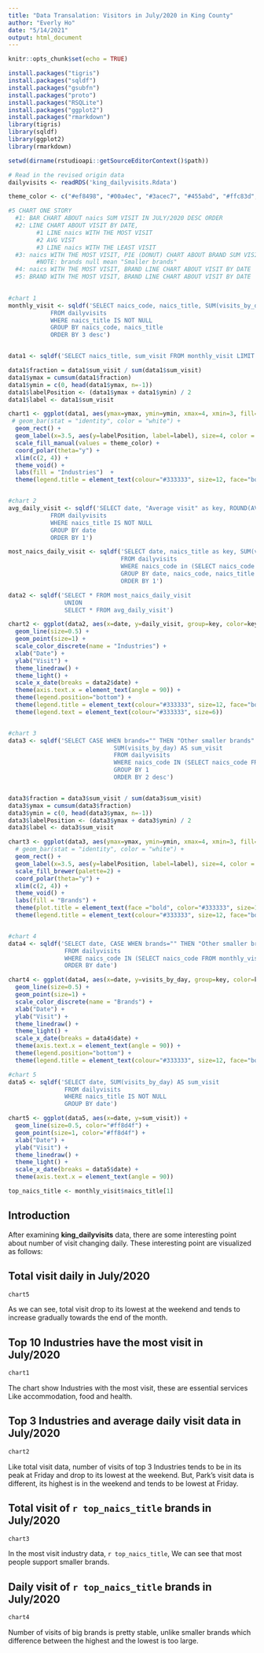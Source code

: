 ```yaml
---
title: "Data Transalation: Visitors in July/2020 in King County"
author: "Everly Ho"
date: "5/14/2021"
output: html_document
---
```


```r
knitr::opts_chunk$set(echo = TRUE)
```

```r
install.packages("tigris")
install.packages("sqldf")
install.packages("gsubfn")
install.packages("proto")
install.packages("RSQLite")
install.packages("ggplot2")
install.packages("rmarkdown")
library(tigris)
library(sqldf)
library(ggplot2)
library(rmarkdown)

setwd(dirname(rstudioapi::getSourceEditorContext()$path))

# Read in the revised origin data
dailyvisits <- readRDS('king_dailyvisits.Rdata')

theme_color <- c("#ef8498", "#00a4ec", "#3acec7", "#455abd", "#ffc83d", "#5c6ac4", "#bf9dee", "#ff8d4f","#4fc186", "#638fd4")

#5 CHART ONE STORY
  #1: BAR CHART ABOUT naics SUM VISIT IN JULY/2020 DESC ORDER
  #2: LINE CHART ABOUT VISIT BY DATE, 
        #1 LINE naics WITH THE MOST VISIT
        #2 AVG VIST
        #3 LINE naics WITH THE LEAST VISIT
  #3: naics WITH THE MOST VISIT, PIE (DONUT) CHART ABOUT BRAND SUM VISIT IN JULY/2020
        #NOTE: brands null mean "Smaller brands"
  #4: naics WITH THE MOST VISIT, BRAND LINE CHART ABOUT VISIT BY DATE
  #5: BRAND WITH THE MOST VISIT, BRAND LINE CHART ABOUT VISIT BY DATE

  
#chart 1
monthly_visit <- sqldf('SELECT naics_code, naics_title, SUM(visits_by_day) AS sum_visit 
            FROM dailyvisits 
            WHERE naics_title IS NOT NULL
            GROUP BY naics_code, naics_title 
            ORDER BY 3 desc')


data1 <- sqldf('SELECT naics_title, sum_visit FROM monthly_visit LIMIT 10')

data1$fraction = data1$sum_visit / sum(data1$sum_visit)
data1$ymax = cumsum(data1$fraction)
data1$ymin = c(0, head(data1$ymax, n=-1))
data1$labelPosition <- (data1$ymax + data1$ymin) / 2
data1$label <- data1$sum_visit

chart1 <- ggplot(data1, aes(ymax=ymax, ymin=ymin, xmax=4, xmin=3, fill=naics_title)) +
 # geom_bar(stat = "identity", color = "white") +
  geom_rect() +
  geom_label(x=3.5, aes(y=labelPosition, label=label), size=4, color = "#333333") +
  scale_fill_manual(values = theme_color) +
  coord_polar(theta="y") + 
  xlim(c(2, 4)) +
  theme_void() +
  labs(fill = "Industries")  +
  theme(legend.title = element_text(colour="#333333", size=12, face="bold"))


#chart 2
avg_daily_visit <- sqldf('SELECT date, "Average visit" as key, ROUND(AVG(visits_by_day),0) AS daily_visit 
            FROM dailyvisits 
            WHERE naics_title IS NOT NULL
            GROUP BY date
            ORDER BY 1')

most_naics_daily_visit <- sqldf('SELECT date, naics_title as key, SUM(visits_by_day) AS daily_visit 
                                FROM dailyvisits 
                                WHERE naics_code in (SELECT naics_code FROM monthly_visit LIMIT 3)
                                GROUP BY date, naics_code, naics_title
                                ORDER BY 1')

data2 <- sqldf('SELECT * FROM most_naics_daily_visit
                UNION
                SELECT * FROM avg_daily_visit')

chart2 <- ggplot(data2, aes(x=date, y=daily_visit, group=key, color=key)) +
  geom_line(size=0.5) +
  geom_point(size=1) +
  scale_color_discrete(name = "Industries") +
  xlab("Date") +
  ylab("Visit") +
  theme_linedraw() +
  theme_light() +
  scale_x_date(breaks = data2$date) + 
  theme(axis.text.x = element_text(angle = 90)) +
  theme(legend.position="bottom") +
  theme(legend.title = element_text(colour="#333333", size=12, face="bold")) +
  theme(legend.text = element_text(colour="#333333", size=6))


#chart 3
data3 <- sqldf('SELECT CASE WHEN brands="" THEN "Other smaller brands" ELSE brands END AS brands,
                              SUM(visits_by_day) AS sum_visit 
                              FROM dailyvisits 
                              WHERE naics_code IN (SELECT naics_code FROM monthly_visit LIMIT 1)
                              GROUP BY 1
                              ORDER BY 2 desc')


data3$fraction = data3$sum_visit / sum(data3$sum_visit)
data3$ymax = cumsum(data3$fraction)
data3$ymin = c(0, head(data3$ymax, n=-1))
data3$labelPosition <- (data3$ymax + data3$ymin) / 2
data3$label <- data3$sum_visit

chart3 <- ggplot(data3, aes(ymax=ymax, ymin=ymin, xmax=4, xmin=3, fill=brands)) +
  # geom_bar(stat = "identity", color = "white") +
  geom_rect() +
  geom_label(x=3.5, aes(y=labelPosition, label=label), size=4, color = "#333333") +
  scale_fill_brewer(palette=2) +
  coord_polar(theta="y") + 
  xlim(c(2, 4)) +
  theme_void() +
  labs(fill = "Brands") +
  theme(plot.title = element_text(face ="bold", color="#333333", size=12)) +
  theme(legend.title = element_text(colour="#333333", size=12, face="bold"))


#chart 4
data4 <- sqldf('SELECT date, CASE WHEN brands="" THEN "Other smaller brands" ELSE brands END AS key, visits_by_day 
                FROM dailyvisits 
                WHERE naics_code IN (SELECT naics_code FROM monthly_visit LIMIT 1)
                ORDER BY date')

chart4 <- ggplot(data4, aes(x=date, y=visits_by_day, group=key, color=key)) +
  geom_line(size=0.5) +
  geom_point(size=1) +
  scale_color_discrete(name = "Brands") +
  xlab("Date") +
  ylab("Visit") +
  theme_linedraw() +
  theme_light() +
  scale_x_date(breaks = data4$date) + 
  theme(axis.text.x = element_text(angle = 90)) +
  theme(legend.position="bottom") +
  theme(legend.title = element_text(colour="#333333", size=12, face="bold"))

#chart 5
data5 <- sqldf('SELECT date, SUM(visits_by_day) AS sum_visit 
                FROM dailyvisits 
                WHERE naics_title IS NOT NULL
                GROUP BY date')

chart5 <- ggplot(data5, aes(x=date, y=sum_visit)) +
  geom_line(size=0.5, color="#ff8d4f") +
  geom_point(size=1, color="#ff8d4f") +
  xlab("Date") +
  ylab("Visit") +
  theme_linedraw() +
  theme_light() + 
  scale_x_date(breaks = data5$date) + 
  theme(axis.text.x = element_text(angle = 90))

top_naics_title <- monthly_visit$naics_title[1]
```

## Introduction

After examining **king_dailyvisits** data, there are some interesting point about number of visit changing daily. These interesting point are visualized as follows:


## Total visit daily in July/2020

```r
chart5
```

As we can see, total visit drop to its lowest at the weekend and tends to increase gradually towards the end of the month.

## Top 10 Industries have the most visit in July/2020

```r
chart1
```

The chart show Industries with the most visit, these are essential services Like accommodation, food and health.

## Top 3 Industries and average daily visit data in July/2020

```r
chart2
```

Like total visit data, number of visits of top 3 Industries tends to be in its peak at Friday and drop to its lowest at the weekend. But, Park's visit data is different, its highest is in the weekend and tends to be lowest at Friday.

## Total visit of `r top_naics_title` brands in July/2020

```r
chart3
```

In the most visit industry data, `r top_naics_title`, We can see that most people support smaller brands.

## Daily visit of `r top_naics_title` brands in July/2020

```r
chart4
```

Number of visits of big brands is pretty stable, unlike smaller brands which difference between the highest and the lowest is too large.